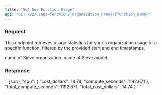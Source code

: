 ```yaml
---
title: "Get One Function Usage"
api: "GET /v2/usage/function/{organization_name}/{function_name}"
---
```


### Request
This endpoint retrieves usage statistics for your's organization usage of a specific function, filtered by the provided start and end timestamps.

<ParamField path="organization_name" type="string" required>
  name of Sieve organization.
</ParamField>
<ParamField path="function_name" type="string" required>
  name of Sieve model.
</ParamField>
<Snippet file="usage_parameters.mdx" />

### Response

<ResponseExample>
```json
{
  "cpu": {
    "cost_dollars": 14.74,
    "compute_seconds": 1192.671
  },
  "total_compute_seconds": 1192.671,
  "total_cost_dollars": 14.74
}
```
</ResponseExample>

